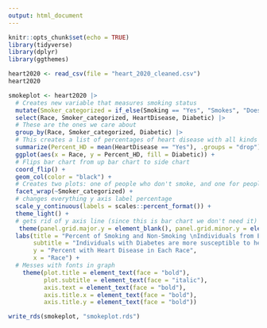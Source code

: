 ```yaml
---
output: html_document
---
```


```r
knitr::opts_chunk$set(echo = TRUE)
library(tidyverse)
library(dplyr)
library(ggthemes)
```

```r
heart2020 <- read_csv(file = "heart_2020_cleaned.csv")
heart2020
```

```r
smokeplot <- heart2020 |>
  # Creates new variable that measures smoking status
  mutate(Smoker_categorized = if_else(Smoking == "Yes", "Smokes", "Does Not Smoke")) |>
  select(Race, Smoker_categorized, HeartDisease, Diabetic) |>
  # These are the ones we care about
  group_by(Race, Smoker_categorized, Diabetic) |> 
  # This creates a list of percentages of heart disease with all kinds of combinations from the variables of the group_by function
  summarize(Percent_HD = mean(HeartDisease == "Yes"), .groups = "drop") |>
  ggplot(aes(x = Race, y = Percent_HD, fill = Diabetic)) +
  # Flips bar chart from up bar chart to side chart
  coord_flip() +
  geom_col(color = "black") +
  # Creates two plots: one of people who don't smoke, and one for people who do
  facet_wrap(~Smoker_categorized) +
  # changes everything y axis label percentage
  scale_y_continuous(labels = scales::percent_format()) +
  theme_light() +
  # gets rid of y axis line (since this is bar chart we don't need it)
   theme(panel.grid.major.y = element_blank(), panel.grid.minor.y = element_blank()) +
  labs(title = "Percent of Smoking and Non-Smoking \nIndividuals from Each Race With Heart Disease",
       subtitle = "Individuals with Diabetes are more susceptible to heart issues",
       y = "Percent with Heart Disease in Each Race",
       x = "Race") +
  # Messes with fonts in graph
    theme(plot.title = element_text(face = "bold"), 
          plot.subtitle = element_text(face = "italic"),
          axis.text = element_text(face = "bold"), 
          axis.title.x = element_text(face = "bold"),
          axis.title.y = element_text(face = "bold"))
```

```r
write_rds(smokeplot, "smokeplot.rds")
```

